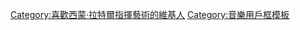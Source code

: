 {{Userbox
  |id=[[File:Rattle BPH-Rittershaus1-Wikipedia.jpg|45px]]
  |id-c=#000000
  |info=这个用户喜爱[[西蒙·拉特尔|<span style= color:#FFFFFF>'''西蒙·拉特尔'''</span>]]的指挥艺术
  |info-c=#000000
  |info-fc=#FFFFFF
  |info-s=9
  |border-c=black
}}
<includeonly>[[Category:喜歡西蒙·拉特爾指揮藝術的維基人]]</includeonly>
<noinclude>
[[Category:音樂用戶框模板]]
</noinclude>